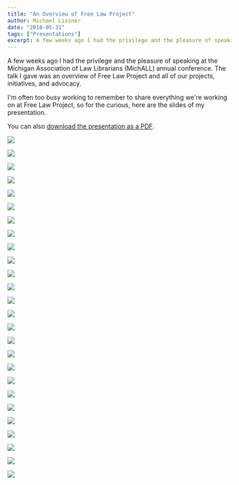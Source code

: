 ```yaml
---
title: "An Overview of Free Law Project"
author: Michael Lissner
date: "2018-05-31"
tags: ["Presentations"]
excerpt: A few weeks ago I had the privilege and the pleasure of speaking at the Michigan Association of Law Librarians (MichALL) annual conference. The talk I gave was an overview of Free Law Project and all of our projects, initiatives, and advocacy. Here are the slides from that presentation.
---
```


A few weeks ago I had the privilege and the pleasure of speaking at the Michigan Association of Law Librarians (MichALL) annual conference. The talk I gave was an overview of Free Law Project and all of our projects, initiatives, and advocacy. 

I'm often too busy working to remember to share everything we're working on at Free Law Project, so for the curious, here are the slides of my presentation.

You can also [download the presentation as a PDF][pdf].

[pdf]: /pdf/flp-overview-v2018-05-11.pdf


<div className="text-center">
    <p><img src="/images/flp-overview-presentation/img0.png"
         className="img-responsive border"/>
    </p>
</div>
<div className="clearfix"></div>

<div className="text-center">
    <p><img src="/images/flp-overview-presentation/img1.png"
         className="img-responsive border"/>
    </p>
</div>
<div className="clearfix"></div>

<div className="text-center">
    <p><img src="/images/flp-overview-presentation/img2.png"
         className="img-responsive border"/>
    </p>
</div>
<div className="clearfix"></div>

<div className="text-center">
    <p><img src="/images/flp-overview-presentation/img3.png"
         className="img-responsive border"/>
    </p>
</div>
<div className="clearfix"></div>

<div className="text-center">
    <p><img src="/images/flp-overview-presentation/img4.png"
         className="img-responsive border"/>
    </p>
</div>
<div className="clearfix"></div>

<div className="text-center">
    <p><img src="/images/flp-overview-presentation/img5.png"
         className="img-responsive border"/>
    </p>
</div>
<div className="clearfix"></div>

<div className="text-center">
    <p><img src="/images/flp-overview-presentation/img6.png"
         className="img-responsive border"/>
    </p>
</div>
<div className="clearfix"></div>

<div className="text-center">
    <p><img src="/images/flp-overview-presentation/img7.png"
         className="img-responsive border"/>
    </p>
</div>
<div className="clearfix"></div>

<div className="text-center">
    <p><img src="/images/flp-overview-presentation/img8.png"
         className="img-responsive border"/>
    </p>
</div>
<div className="clearfix"></div>

<div className="text-center">
    <p><img src="/images/flp-overview-presentation/img9.png"
         className="img-responsive border"/>
    </p>
</div>
<div className="clearfix"></div>

<div className="text-center">
    <p><img src="/images/flp-overview-presentation/img10.png"
         className="img-responsive border"/>
    </p>
</div>
<div className="clearfix"></div>

<div className="text-center">
    <p><img src="/images/flp-overview-presentation/img11.png"
         className="img-responsive border"/>
    </p>
</div>
<div className="clearfix"></div>

<div className="text-center">
    <p><img src="/images/flp-overview-presentation/img12.png"
         className="img-responsive border"/>
    </p>
</div>
<div className="clearfix"></div>

<div className="text-center">
    <p><img src="/images/flp-overview-presentation/img13.png"
         className="img-responsive border"/>
    </p>
</div>
<div className="clearfix"></div>

<div className="text-center">
    <p><img src="/images/flp-overview-presentation/img14.png"
         className="img-responsive border"/>
    </p>
</div>
<div className="clearfix"></div>

<div className="text-center">
    <p><img src="/images/flp-overview-presentation/img15.png"
         className="img-responsive border"/>
    </p>
</div>
<div className="clearfix"></div>

<div className="text-center">
    <p><img src="/images/flp-overview-presentation/img16.png"
         className="img-responsive border"/>
    </p>
</div>
<div className="clearfix"></div>

<div className="text-center">
    <p><img src="/images/flp-overview-presentation/img17.png"
         className="img-responsive border"/>
    </p>
</div>
<div className="clearfix"></div>

<div className="text-center">
    <p><img src="/images/flp-overview-presentation/img18.png"
         className="img-responsive border"/>
    </p>
</div>
<div className="clearfix"></div>

<div className="text-center">
    <p><img src="/images/flp-overview-presentation/img19.png"
         className="img-responsive border"/>
    </p>
</div>
<div className="clearfix"></div>

<div className="text-center">
    <p><img src="/images/flp-overview-presentation/img20.png"
         className="img-responsive border"/>
    </p>
</div>
<div className="clearfix"></div>

<div className="text-center">
    <p><img src="/images/flp-overview-presentation/img21.png"
         className="img-responsive border"/>
    </p>
</div>
<div className="clearfix"></div>

<div className="text-center">
    <p><img src="/images/flp-overview-presentation/img22.png"
         className="img-responsive border"/>
    </p>
</div>
<div className="clearfix"></div>

<div className="text-center">
    <p><img src="/images/flp-overview-presentation/img23.png"
         className="img-responsive border"/>
    </p>
</div>
<div className="clearfix"></div>

<div className="text-center">
    <p><img src="/images/flp-overview-presentation/img24.png"
         className="img-responsive border"/>
    </p>
</div>
<div className="clearfix"></div>

<div className="text-center">
    <p><img src="/images/flp-overview-presentation/img25.png"
         className="img-responsive border"/>
    </p>
</div>
<div className="clearfix"></div>

